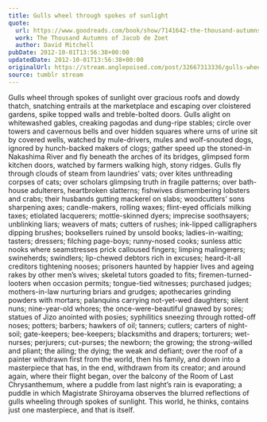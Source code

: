 ```yaml
---
title: Gulls wheel through spokes of sunlight
quote:
  url: https://www.goodreads.com/book/show/7141642-the-thousand-autumns-of-jacob-de-zoet
  work: The Thousand Autumns of Jacob de Zoet
  author: David Mitchell
pubDate: 2012-10-01T13:56:38+00:00
updatedDate: 2012-10-01T13:56:38+00:00
originalUrl: https://stream.anglepoised.com/post/32667313336/gulls-wheel-through-spokes-of-sunlight-over
source: tumblr stream
---
```


Gulls wheel through spokes of sunlight over gracious roofs and dowdy thatch, snatching entrails at the marketplace and escaping over cloistered gardens, spike topped walls and treble-bolted doors. Gulls alight on whitewashed gables, creaking pagodas and dung-ripe stables; circle over towers and cavernous bells and over hidden squares where urns of urine sit by covered wells, watched by mule-drivers, mules and wolf-snouted dogs, ignored by hunch-backed makers of clogs; gather speed up the stoned-in Nakashima River and fly beneath the arches of its bridges, glimpsed form kitchen doors, watched by farmers walking high, stony ridges. Gulls fly through clouds of steam from laundries&rsquo; vats; over kites unthreading corpses of cats; over scholars glimpsing truth in fragile patterns; over bath-house adulterers, heartbroken slatterns; fishwives dismembering lobsters and crabs; their husbands gutting mackerel on slabs; woodcutters&rsquo; sons sharpening axes; candle-makers, rolling waxes; flint-eyed officials milking taxes; etiolated lacquerers; mottle-skinned dyers; imprecise soothsayers; unblinking liars; weavers of mats; cutters of rushes; ink-lipped calligraphers dipping brushes; booksellers ruined by unsold books; ladies-in-waiting; tasters; dressers; filching page-boys; runny-nosed cooks; sunless attic nooks where seamstresses prick calloused fingers; limping malingerers; swineherds; swindlers; lip-chewed debtors rich in excuses; heard-it-all creditors tightening nooses; prisoners haunted by happier lives and ageing rakes by other men&rsquo;s wives; skeletal tutors goaded to fits; firemen-turned-looters when occasion permits; tongue-tied witnesses; purchased judges; mothers-in-law nurturing briars and grudges; apothecaries grinding powders with mortars; palanquins carrying not-yet-wed daughters; silent nuns; nine-year-old whores; the once-were-beautiful gnawed by sores; statues of Jizo anointed with posies; syphilitics sneezing through rotted-off noses; potters; barbers; hawkers of oil; tanners; cutlers; carters of night-soil; gate-keepers; bee-keepers; blacksmiths and drapers; torturers; wet-nurses; perjurers; cut-purses; the newborn; the growing; the strong-willed and pliant; the ailing; the dying; the weak and defiant; over the roof of a painter withdrawn first from the world, then his family, and down into a masterpiece that has, in the end, withdrawn from its creator; and around again, where their flight began, over the balcony of the Room of Last Chrysanthemum, where a puddle from last night&rsquo;s rain is evaporating; a puddle in which Magistrate Shiroyama observes the blurred reflections of gulls wheeling through spokes of sunlight. This world, he thinks, contains just one masterpiece, and that is itself.

